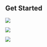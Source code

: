 

## Get Started

<Row>

<Column colLg={4} colMd={4} noGutterMdLeft>
<ArticleCard
    color="dark"
    title="Developer Foundation"
    subTitle="Start your cloud native journey by learning the concepts, technologies & methodologies"
    href="/enablement/developer-foundation"
    >

![](resources/images/hacktoberfest.png)

</ArticleCard>

</Column>


<Column colLg={4} colMd={4} noGutterMdLeft>
<ArticleCard
    color="dark"
    title="Developer Intermediate"
    subTitle="Learn how to develop and deliver cloud native application with an Enterpeise SDLC"
    href="/enablement/developer-intermediate"
    >

![](resources/images/v10.7-release.png)

</ArticleCard>
</Column>


<Column colLg={4} colMd={4} noGutterMdLeft>
<ArticleCard
    color="dark"
    title="Developer Advanced"
    subTitle="Learn advanced microservices techniques to develop and deliver cloud native applications"
    href="/enablement/developer-advanced"
    >

![](/resources/images/Article_03.png)

</ArticleCard>
</Column>


</Row>


